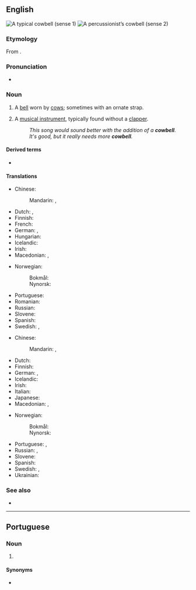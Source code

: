 ==English==
[[Image:Cowbell-2.jpg|thumb|right|A typical cowbell (sense 1)]]
[[Image:Koebel.jpg|thumb|right|A percussionist’s cowbell (sense 2)]]

===Etymology===
From {{compound|cow|bell|lang=en}}.

===Pronunciation===
* {{IPA|/ˈkaʊˌbɛl/|lang=en}}

===Noun===
{{en-noun|~}}

# A [[bell]] worn by [[cow]]s; sometimes with an ornate strap.
# {{lb|en|musical instruments}} A [[musical instrument]], typically found without a [[clapper]].
#: ''This song would sound better with the addition of a '''cowbell'''.''
#: ''It's good, but it really needs more '''cowbell'''.''

====Derived terms====
* {{l|en|cowbellist}}

====Translations====
{{trans-top|bell worn by cows}}
* Chinese:
*: Mandarin: {{t|cmn|牛頸鈴}}, {{t|cmn|牛颈铃|tr=niújǐnglíng}}
* Dutch: {{t|nl|koeienbel|f}}, {{t+|nl|koebel|f}}
* Finnish: {{t+|fi|lehmänkello}}
* French: {{t+|fr|clarine}}
* German: {{t+|de|Kuhglocke|f}}, {{t+|de|Kuhschelle|f}}
* Hungarian: {{t+|hu|kolomp}}
* Icelandic: {{t|is|kúabjalla|f}}
* Irish: {{t|ga|clog eallaigh|m}}
* Macedonian: {{t|mk|клопотарец|m|tr=klopotárec}}, {{t|mk|прапорец|m|tr=práporec}}
{{trans-mid}}
* Norwegian:
*: Bokmål: {{t+|nb|kubjelle|m|f}}
*: Nynorsk: {{t|nn|kubjølle|f}}
* Portuguese: {{t+|pt|cincerro|m}}
* Romanian: {{t+|ro|talangă|f}}
* Russian: {{t|ru|коро́вий колоко́льчик|m}}
* Slovene: {{t|sl|kravji zvonec|m}}
* Spanish: {{t|es|cencerro|m}}
* Swedish: {{t+|sv|koskälla|c}}, {{t|sv|kobjällra|c}}
{{trans-bottom}}

{{trans-top|musical instrument}}
* Chinese:
*: Mandarin: {{t|cmn|牛鈴}}, {{t|cmn|牛铃|tr=niúlíng}}
* Dutch: {{t+|nl|koebel|f}}
* Finnish: {{t+|fi|lehmänkello}}
* German: {{t+|de|Kuhglocke|f}}, {{t+|de|Kuhschelle}}
* Icelandic: {{t|is|kúabjalla|f}}
* Irish: {{t|ga|clog eallaigh|m}}
* Italian: {{t+|it|campanaccio|m}}
* Japanese: {{t|ja|カウベル|tr=kauberu}}
* Macedonian: {{t|mk|клопотарец|m|tr=klopotárec}}, {{t|mk|прапорец|m|tr=práporec}}
{{trans-mid}}
* Norwegian:
*: Bokmål: {{t+|nb|kubjelle|m|f}}
*: Nynorsk: {{t|nn|kubjølle|f}}
* Portuguese: {{t+|pt|caneca|f}}, {{t|pt|cowbell|m}}
* Russian: {{t+|ru|колоко́лец|m}}, {{t|ru|сенсе́рро|n}}
* Slovene: {{t|sl|kravji zvonec|m}}
* Spanish: {{t|es|cencerro|m}}
* Swedish: {{t+|sv|koskälla|c}}, {{t|sv|kobjällra|c}}
* Ukrainian: {{t|uk|тронка|f|tr=tronka}}
{{trans-bottom}}

===See also===
* {{projectlink|wikipedia}}

----

==Portuguese==

===Noun===
{{pt-noun|m|s}}

# {{lb|pt|musical instruments}} {{l|en|cowbell}} {{gloss|a percussion instrument}}

====Synonyms====
* {{l|pt|caneca}}